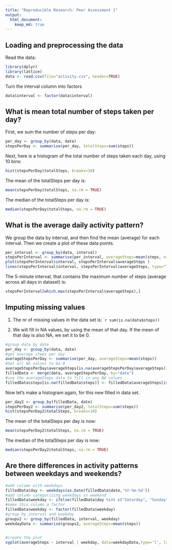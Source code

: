 ```yaml
---
title: "Reproducible Research: Peer Assessment 1"
output: 
  html_document:
    keep_md: true
---
```



## Loading and preprocessing the data
Read the data:
```r
library(dplyr)
library(lattice)
data <- read.csv(file="activity.csv", header=TRUE)
```

Turn the interval column into factors
```r
data$interval <- factor(data$interval)
```

## What is mean total number of steps taken per day?

First, we sum the number of steps per day:
```r
per_day <- group_by(data, date)
stepsPerDay <- summarise(per_day, totalSteps=sum(steps))
```

Next, here is a histogram of the total number of steps taken each day, using 10 bins:

```r
hist(stepsPerDay$totalSteps, breaks=10)
```

The mean of the totalSteps per day is:
```r
mean(stepsPerDay$totalSteps, na.rm = TRUE)
```

The median of the totalSteps per day is:
```r
median(stepsPerDay$totalSteps, na.rm = TRUE)
```

## What is the average daily activity pattern?

We group the data by interval, and then find the mean (average) for each interval.
Then we create a plot of these data points.

```r
per_interval <- group_by(data, interval)
stepsPerInterval <- summarise(per_interval, averageSteps=mean(steps, na.rm=TRUE))
plot(stepsPerInterval$interval, stepsPerInterval$averageSteps ) 
lines(stepsPerInterval$interval, stepsPerInterval$averageSteps, type="l")
```

The 5-minute interval, that contains the maximum number of steps (average across all days in dataset) is:
```r
stepsPerInterval[which.max(stepsPerInterval$averageSteps),]
```

## Imputing missing values
1. The nr of missing values in the data set is:
````r
sum(is.na(data$steps))
```


2. We will fill in NA values, by using the mean of that day. If the mean of that day is also NA, we set it to be 0.

```r
#group data by date
per_day <- group_by(data, date)
#get average steps per day
averageStepsPerDay <- summarise(per_day, averageSteps=mean(steps))
#Set all NA values to be 0
averageStepsPerDay$averageSteps[is.na(averageStepsPerDay$averageSteps)] <- 0
filledData <- merge(data, averageStepsPerDay, by="date")
#use the averageSteps data to fill in any NA values
filledData$steps[is.na(filledData$steps)] <- filledData$averageSteps[is.na(filledData$steps)]
```

Now let's make a histogram again, for this new filled in data set.
```r
per_day2 <- group_by(filledData, date)
stepsPerDay2 <- summarise(per_day2, totalSteps=sum(steps))
hist(stepsPerDay2$totalSteps, breaks=10)
```

The mean of the totalSteps per day is now:
```r
mean(stepsPerDay2$totalSteps, na.rm = TRUE)
```

The median of the totalSteps per day is now:
```r
median(stepsPerDay2$totalSteps, na.rm = TRUE)
```


## Are there differences in activity patterns between weekdays and weekends?

```r
#add column with weekdays
filledData$day <- weekdays(as.Date(filledData$date,'%Y-%m-%d'))
#add column categorizing weekdays vs weekend
filledData$weekday <- ifelse(filledData$day %in% c("Saturday", "Sunday"), "Weekend", "Weekday")
#make this column a factor
filledData$weekday <- factor(filledData$weekday)
#group by interval and weekday
groups2 <- group_by(filledData, interval, weekday)
weekdayData <- summarise(groups2, averageSteps=mean(steps))


#create the plot
xyplot(averageSteps ~ interval | weekday, data=weekdayData,type='l', layout=c(1,2))


```

